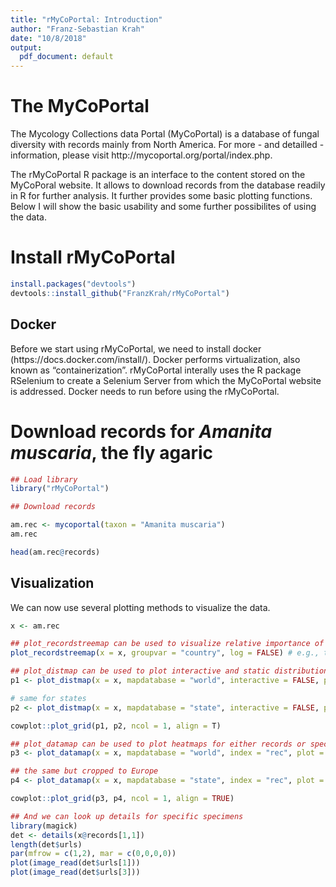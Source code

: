 ```yaml
---
title: "rMyCoPortal: Introduction"
author: "Franz-Sebastian Krah"
date: "10/8/2018"
output:
  pdf_document: default
---
```


# The MyCoPortal

The Mycology Collections data Portal (MyCoPortal) is a database of fungal diversity with records mainly from North America. For more - and detailled - information, please visit http://mycoportal.org/portal/index.php.

The rMyCoPortal R package is an interface to the content stored on the MyCoPoral website. It allows to download records from the database readily in R for further analysis. It further provides some basic plotting functions. Below I will show the basic usability and some further possibilites of using the data.

# Install rMyCoPortal
```r

install.packages("devtools")
devtools::install_github("FranzKrah/rMyCoPortal")

```

## Docker

Before we start using rMyCoPortal, we need to install docker (https://docs.docker.com/install/). Docker performs  virtualization, also known as "containerization". rMyCoPortal interally uses the R package RSelenium to create a Selenium Server from which the MyCoPortal website is addressed. 
Docker needs to run before using the rMyCoPortal.

# Download records for *Amanita muscaria*, the fly agaric


```r
## Load library
library("rMyCoPortal")

## Download records

am.rec <- mycoportal(taxon = "Amanita muscaria")
am.rec

head(am.rec@records)
```

## Visualization
We can now use several plotting methods to visualize the data.

```r

x <- am.rec

## plot_recordstreemap can be used to visualize relative importance of aspects of the data
plot_recordstreemap(x = x, groupvar = "country", log = FALSE) # e.g., the country distribution

## plot_distmap can be used to plot interactive and static distribution maps
p1 <- plot_distmap(x = x, mapdatabase = "world", interactive = FALSE, plot = FALSE) # the default is interactive

# same for states
p2 <- plot_distmap(x = x, mapdatabase = "state", interactive = FALSE, plot = FALSE)

cowplot::plot_grid(p1, p2, ncol = 1, align = T)

## plot_datamap can be used to plot heatmaps for either records or species richness (index = "rich")
p3 <- plot_datamap(x = x, mapdatabase = "world", index = "rec", plot = FALSE)

## the same but cropped to Europe
p4 <- plot_datamap(x = x, mapdatabase = "state", index = "rec", plot = FALSE)

cowplot::plot_grid(p3, p4, ncol = 1, align = TRUE)

## And we can look up details for specific specimens
library(magick)
det <- details(x@records[1,1])
length(det$urls)
par(mfrow = c(1,2), mar = c(0,0,0,0))
plot(image_read(det$urls[1]))
plot(image_read(det$urls[3]))

```
